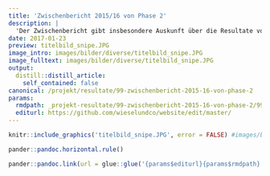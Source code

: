 ```yaml
---
title: 'Zwischenbericht 2015/16 von Phase 2'
description: |
  'Der Zwischenbericht gibt insbesondere Auskunft über die Resultate von Beginn der Projektphase 2 im Oktober 2015 bis Ende 2016. Er wagt ausserdem einen Ausblick auf das Jahr 2017 und zeigt Beweggründe und Organisationsform von Wiesel & Co am Zimmerberg auf.  Download Zwischenbericht 2015/16'
date: 2017-01-23
preview: titelbild_snipe.JPG
image_intro: images/bilder/diverse/titelbild_snipe.JPG
image_fulltext: images/bilder/diverse/titelbild_snipe.JPG
output:
  distill::distill_article:
    self_contained: false
canonical: /projekt/resultate/99-zwischenbericht-2015-16-von-phase-2
params:
  rmdpath: _projekt-resultate/99-zwischenbericht-2015-16-von-phase-2/99-zwischenbericht-2015-16-von-phase-2.Rmd
  editurl: https://github.com/wieselundco/website/edit/master/
---
```



```r
knitr::include_graphics('titelbild_snipe.JPG', error = FALSE) #images/bilder/diverse/titelbild_snipe.JPG
```



```r
pander::pandoc.horizontal.rule()

pander::pandoc.link(url = glue::glue('{params$editurl}{params$rmdpath}'),text = 'Artikel bearbeiten')
```

<!--http://wieselundco.ch/projekt/resultate/99-zwischenbericht-2015-16-von-phase-2-->
